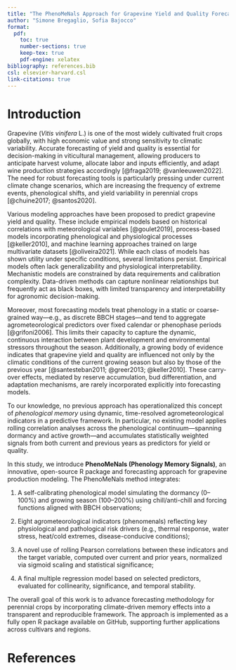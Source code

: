 ```yaml
---
title: "The PhenoMeNals Approach for Grapevine Yield and Quality Forecasting"
author: "Simone Bregaglio, Sofia Bajocco"
format:
  pdf:
    toc: true
    number-sections: true
    keep-tex: true
    pdf-engine: xelatex
bibliography: references.bib
csl: elsevier-harvard.csl
link-citations: true
---
```


# Introduction

Grapevine (*Vitis vinifera* L.) is one of the most widely cultivated fruit crops globally, with high economic value and strong sensitivity to climatic variability. Accurate forecasting of yield and quality is essential for decision-making in viticultural management, allowing producers to anticipate harvest volume, allocate labor and inputs efficiently, and adapt wine production strategies accordingly \[\@fraga2019; \@vanleeuwen2022\]. The need for robust forecasting tools is particularly pressing under current climate change scenarios, which are increasing the frequency of extreme events, phenological shifts, and yield variability in perennial crops \[\@chuine2017; \@santos2020\].

Various modeling approaches have been proposed to predict grapevine yield and quality. These include empirical models based on historical correlations with meteorological variables \[\@goulet2019\], process-based models incorporating phenological and physiological processes \[\@keller2010\], and machine learning approaches trained on large multivariate datasets \[\@oliveira2021\]. While each class of models has shown utility under specific conditions, several limitations persist. Empirical models often lack generalizability and physiological interpretability. Mechanistic models are constrained by data requirements and calibration complexity. Data-driven methods can capture nonlinear relationships but frequently act as black boxes, with limited transparency and interpretability for agronomic decision-making.

Moreover, most forecasting models treat phenology in a static or coarse-grained way—e.g., as discrete BBCH stages—and tend to aggregate agrometeorological predictors over fixed calendar or phenophase periods \[\@grifoni2006\]. This limits their capacity to capture the dynamic, continuous interaction between plant development and environmental stressors throughout the season. Additionally, a growing body of evidence indicates that grapevine yield and quality are influenced not only by the climatic conditions of the current growing season but also by those of the previous year \[\@santesteban2011; \@greer2013; \@keller2010\]. These carry-over effects, mediated by reserve accumulation, bud differentiation, and adaptation mechanisms, are rarely incorporated explicitly into forecasting models.

To our knowledge, no previous approach has operationalized this concept of *phenological memory* using dynamic, time-resolved agrometeorological indicators in a predictive framework. In particular, no existing model applies rolling correlation analyses across the phenological continuum—spanning dormancy and active growth—and accumulates statistically weighted signals from both current and previous years as predictors for yield or quality.

In this study, we introduce **PhenoMeNals (Phenology Memory Signals)**, an innovative, open-source R package and forecasting approach for grapevine production modeling. The PhenoMeNals method integrates:

1.  A self-calibrating phenological model simulating the dormancy (0–100%) and growing season (100–200%) using chill/anti-chill and forcing functions aligned with BBCH observations;

2.  Eight agrometeorological indicators (phenomenals) reflecting key physiological and pathological risk drivers (e.g., thermal response, water stress, heat/cold extremes, disease-conducive conditions);

3.   A novel use of rolling Pearson correlations between these indicators and the target variable, computed over current and prior years, normalized via sigmoid scaling and statistical significance;

4.   A final multiple regression model based on selected predictors, evaluated for collinearity, significance, and temporal stability.

The overall goal of this work is to advance forecasting methodology for perennial crops by incorporating climate-driven memory effects into a transparent and reproducible framework. The approach is implemented as a fully open R package available on GitHub, supporting further applications across cultivars and regions.

# References
